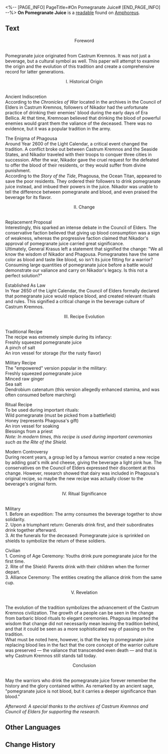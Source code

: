 <%-- [PAGE_INFO]
PageTitle=#On Pomegranate Juice#
[END_PAGE_INFO] --%>
{{Readable Infobox
|id           = 456
|partIds      = 190765
|title        = 
|image        = Item On Pomegranate Juice.png
|world        = Amphoreus
|parts        = 1
|author       = <!--to be added-->
|description  = Warning: Pomegranate juice lovers might experience discomfort while reading this. Please proceed carefully.
|part1        = On Pomegranate Juice
|source1      = {{cx|Source missing}}
|characters   = 
|factions     = 
}}
'''On Pomegranate Juice''' is a [[readable]] found on [[Amphoreus]].
<!--
==Location==
{{Map Embed|<map name>|<marker id>}}
-->
==Text==
<div align="center">Foreword</div><br />Pomegranate juice originated from Castrum Kremnos. It was not just a beverage, but a cultural symbol as well. This paper will attempt to examine the origin and the evolution of this tradition and create a comprehensive record for latter generations.

<div align="center">I. Historical Origin</div><br />Ancient Indiscretion<br />According to the ''Chronicles of War'' located in the archives in the Council of Elders in Castrum Kremnos, followers of Nikador had the unfortunate practice of drinking their enemies' blood during the early days of Era Bellica. At that time, Kremnoan believed that drinking the blood of powerful enemies would grant them the valiance of the deceased. There was no evidence, but it was a popular tradition in the army.

The Enigma of Phagousa<br />Around Year 2600 of the Light Calendar, a critical event changed the tradition. A conflict broke out between Castrum Kremnos and the Seaside States, and Nikador traveled with their troops to conquer three cities in succession. After the war, Nikador gave the cruel request for the defeated to offer the blood of their residents, or they would suffer from divine punishment.<br />According to the ''Story of the Tide'', Phagousa, the Ocean Titan, appeared to save the poor residents. They ordered their followers to drink pomegranate juice instead, and imbued their powers in the juice. Nikador was unable to tell the difference between pomegranate and blood, and even praised the beverage for its flavor.

<div align="center">II. Change</div><br />Replacement Proposal<br />Interestingly, this sparked an intense debate in the Council of Elders. The conservative faction believed that giving up blood consumption was a sign of weakness, whereas the progressive faction claimed that Nikador's approval of pomegranate juice carried great significance.<br />Ultimately, General Krasus left a statement that signified the change: "We all know the wisdom of Nikador and Phagousa. Pomegranates have the same color as blood and taste like blood, so isn't its juice fitting for a warrior? Consuming large quantities of pomegranate juice before a battle would demonstrate our valiance and carry on Nikador's legacy. Is this not a perfect solution?"

Established As Law<br />In Year 2650 of the Light Calendar, the Council of Elders formally declared that pomegranate juice would replace blood, and created relevant rituals and rules. This signified a critical change in the beverage culture of Castrum Kremnos.

<div align="center">III. Recipe Evolution</div><br />Traditional Recipe<br />The recipe was extremely simple during its infancy:<br />Freshly squeezed pomegranate juice<br />A pinch of salt<br />An iron vessel for storage (for the rusty flavor)

Military Recipe<br />The "empowered" version popular in the military:<br />Freshly squeezed pomegranate juice<br />Minced raw ginger<br />Sea salt<br />Dendrobium catenatum (this version allegedly enhanced stamina, and was often consumed before marching)

Ritual Recipe<br />To be used during important rituals:<br />Wild pomegranate (must be picked from a battlefield)<br />Honey (represents Phagousa's gift)<br />An iron vessel for soaking<br />Blessings from a priest<br />''Note: In modern times, this recipe is used during important ceremonies such as the Rite of the Shield.''

Modern Controversy<br />During recent years, a group led by a famous warrior created a new recipe by adding goat's milk and cheese, giving the beverage a light pink hue. The conservatives on the Council of Elders expressed their discontent at this change. However, research showed that dairy was included in Phagousa's original recipe, so maybe the new recipe was actually closer to the beverage's original form.

<div align="center">IV. Ritual Significance</div><br />Military<br />1. Before an expedition: The army consumes the beverage together to show solidarity.<br />2. Upon a triumphant return: Generals drink first, and their subordinates drink together afterward.<br />3. At the funerals for the deceased: Pomegranate juice is sprinkled on shields to symbolize the return of these soldiers.

Civilian<br />1. Coming of Age Ceremony: Youths drink pure pomegranate juice for the first time.<br />2. Rite of the Shield: Parents drink with their children when the former depart.<br />3. Alliance Ceremony: The entities creating the alliance drink from the same cup.

<div align="center">V. Revelation</div><br />The evolution of the tradition symbolizes the advancement of the Castrum Kremnos civilization. The growth of a people can be seen in the change from barbaric blood rituals to elegant ceremonies. Phagousa imparted the wisdom that change did not necessarily mean leaving the tradition behind, and that it could be seen as a more sophisticated way of passing on the tradition.<br />What must be noted here, however, is that the key to pomegranate juice replacing blood lies in the fact that the core concept of the warrior culture was preserved &mdash; the valiance that transcended even death &mdash; and that is why Castrum Kremnos still stands tall today.

<div align="center">Conclusion</div><br />May the warriors who drink the pomegranate juice forever remember the history and the glory contained within. As remarked by an ancient sage, "pomegranate juice is not blood, but it carries a deeper significance than blood."

''Afterword: A special thanks to the archives of Castrum Kremnos and Council of Elders for supporting the research.''

<!--
==Trivia==
* 
-->
==Other Languages==
{{Other Languages
|en   = On Pomegranate Juice
|zhs  = 石榴汁考
|zht  = 石榴汁考
|ja   = ザクロジュース考
|ko   = 석류즙 고찰
|es   = Sobre el jugo de granada
|fr   = À propos du jus de grenade
|ru   = Исследование гранатового сока
|th   = การค้นคว้าน้ำทับทิม
|vi   = Nghiên Cứu Về Nước Ép Lựu
|de   = Studie über Granatapfelsaft
|id   = Penelitian Jus Delima
|pt   = Sobre o Suco de Romã
}}

==Change History==
{{Change History|3.0}}
